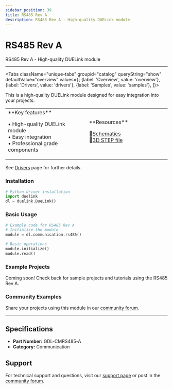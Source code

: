 ```yaml
---
sidebar_position: 39
title: RS485 Rev A
description: RS485 Rev A - High-quality DUELink module
---
```



# RS485 Rev A

<ProductImageSelector 
  partNumber="cmrs485-a"
  productName="RS485 Rev A"
/>

RS485 Rev A - High-quality DUELink module

---

<Tabs className="unique-tabs" groupid="catalog" queryString="show" defaultValue="overview"
  values={[
    {label: 'Overview', value: 'overview'},
    {label: 'Drivers', value: 'drivers'},
    {label: 'Samples', value: 'samples'},
  ]}>

<TabItem value="overview">

This is a high-quality DUELink module designed for easy integration into your projects.

<table><td width='50%'>
**Key features**

• High-quality DUELink module<br/>
• Easy integration<br/>
• Professional grade components<br/>

</td><td width='50%'>
**Resources**
 
📄[Schematics](/sch/cmrs485-a.pdf)<br/>
🔩[3D STEP file](/3d/cmrs485-a.step)<br/>

</td></table>

</TabItem>

<TabItem value="drivers">

See [Drivers](../../engine/drivers) page for further details.

### Installation

```python
# Python driver installation
import duelink
dl = duelink.DueLink()
```

### Basic Usage

```python
# Example code for RS485 Rev A
# Initialize the module
module = dl.communication.rs485()

# Basic operations
module.initialize()
module.read()
```

</TabItem>

<TabItem value="samples">

### Example Projects

Coming soon! Check back for sample projects and tutorials using the RS485 Rev A.

### Community Examples

Share your projects using this module in our [community forum](https://forums.ghielectronics.com).

</TabItem>

</Tabs>

---

## Specifications

- **Part Number:** GDL-CMRS485-A
- **Category:** Communication

## Support

For technical support and questions, visit our [support page](../../support) or post in the [community forum](https://forums.ghielectronics.com).
